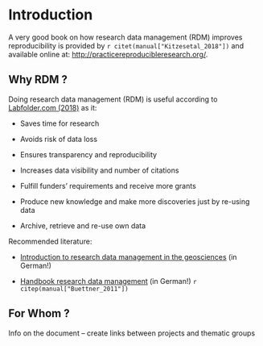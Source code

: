 # Introduction {#introduction}

A very good book on how research data management (RDM) improves reproducibility 
is provided by `r citet(manual["Kitzesetal_2018"])` and available online at: 
[http://practicereproducibleresearch.org/](http://practicereproducibleresearch.org/).

## Why RDM ? 

Doing research data management (RDM) is useful according to [Labfolder.com (2018)](https://www.labfolder.com/research-data-management/) as it:

- Saves time for research

- Avoids risk of data loss

- Ensures transparency and reproducibility

- Increases data visibility and number of citations

- Fulfill funders’ requirements and receive more grants

- Produce new knowledge and make more discoveries just by re-using data

- Archive, retrieve and re-use own data


Recommended literature: 

- [Introduction to research data management in the geosciences](http://doi.org/10.2312/lis.14.01) 
(in German!)
  
- [Handbook research data management](http://www.forschungsdatenmanagement.de/)
(in German!) `r citep(manual["Buettner_2011"])`


## For Whom ? 

Info on the document – create links between projects and thematic groups
